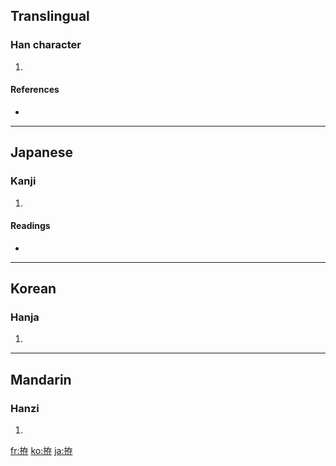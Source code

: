 ==Translingual==

===Han character===
{{Han char|rn=64|rad=手|as=06|sn=9|four=5404<sub>7</sub>|canj=手大中木 (QKLD)}}

# {{defn|Han|sort=手06}}

====References====
* {{Han ref|kx=0428.110|dkj=12001|dj=0777.050|hdz=31868.010|uh=62F5|ud=25333|bh=CED7|bd=52951}}

----

==Japanese==

===Kanji===
{{ja-kanji|grade=|rs=手06}}

# {{defn|Japanese|sort=手06}}

====Readings====
* {{ja-readings|on=[[そん]] (son)|kun=[[こしらえる]] (koshiraeru)}}

----

==Korean==

===Hanja===
{{ko-hanja|hangeul=존|eumhun=|rv=jon|mr=chon|y=con}}

# {{defn|Korean|sort=手06}}

----

==Mandarin==

===Hanzi===
{{cmn-hanzi|pin=[[cún]] ([[cun2]])|wg=ts'un<sup>2</sup>}}

# {{defn|Mandarin|sort=手06}}

[[fr:拵]]
[[ko:拵]]
[[ja:拵]]
